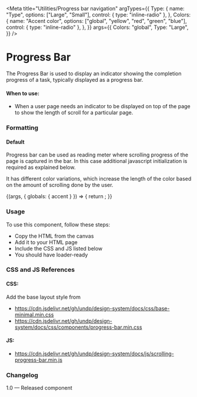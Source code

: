 
<Meta
  title="Utilities/Progress bar navigation"
  argTypes={{
    Type: {
      name: "Type",
      options: ["Large", "Small"],
      control: { type: "inline-radio" },
    },
    Colors: {
      name: "Accent color",
      options: ["global", "yellow", "red", "green", "blue"],
      control: { type: "inline-radio" },
    },
  }}
  args={{
    Colors: "global",
    Type: "Large",
  }}
/>

# Progress Bar

The Progress Bar is used to display an indicator showing the completion progress of a task, typically displayed as a progress bar.

#### When to use:

- When a user page needs an indicator to be displayed on top of the page to show the length of scroll for a particular page.

### Formatting

#### Default

Progress bar can be used as reading meter where scrolling progress of the page is captured in the bar. In this case additional javascript initialization is required as explained below.

It has different color variations, which increase the length of the color based on the amount of scrolling done by the user.

<Canvas>
  <Story
    name="Progress bar navigation"
    parameters={{
      layout: "fullscreen",
      docs: {
        story: {
          inline: false,
        },
      },
    }}
  >
    {(args, { globals: { accent } }) => {
      return <ProgressBarNavigation {...args}></ProgressBarNavigation>;
    }}
  </Story>
</Canvas>

### Usage

To use this component, follow these steps:

- Copy the HTML from the canvas
- Add it to your HTML page
- Include the CSS and JS listed below
- You should have loader-ready

### CSS and JS References

#### CSS:

Add the base layout style from

- https://cdn.jsdelivr.net/gh/undp/design-system/docs/css/base-minimal.min.css
- https://cdn.jsdelivr.net/gh/undp/design-system/docs/css/components/progress-bar.min.css

#### JS:

- https://cdn.jsdelivr.net/gh/undp/design-system/docs/js/scrolling-progress-bar.min.js

### Changelog

1.0 — Released component
